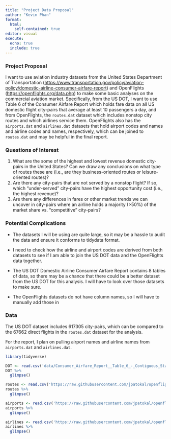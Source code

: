 ```yaml
---
title: "Project Data Proposal"
author: "Kevin Phan"
format: 
  html:
    self-contained: true
editor: visual
execute: 
  echo: true
  include: true
---
```


### Project Proposal

I want to use aviation industry datasets from the United States Department of Transportation (<https://www.transportation.gov/policy/aviation-policy/domestic-airline-consumer-airfare-report>) and OpenFlights (<https://openflights.org/data.php>) to make some basic analyses on the commercial aviation market. Specifically, from the US DOT, I want to use Table 6 of the Consumer Airfare Report which holds fare data on all US domestic flight city-pairs that average at least 10 passengers a day, and from OpenFlights, the `routes.dat` dataset which includes nonstop city routes and which airlines service them. OpenFlights also has the `airports.dat` and `airlines.dat` datasets that hold airport codes and names and airline codes and names, respectively, which can be joined to `routes.dat` and may be helpful in the final report.

### Questions of Interest

1.  What are the some of the highest and lowest revenue domestic city-pairs in the United States? Can we draw any conclusions on what type of routes these are (i.e., are they business-oriented routes or leisure-oriented routes)?
2.  Are there any city-pairs that are not served by a nonstop flight? If so, which "under-served" city-pairs have the highest opportunity cost (i.e., the highest revenue)?
3.  Are there any differences in fares or other market trends we can uncover in city-pairs where an airline holds a majority (\>50%) of the market share vs. "competitive" city-pairs?

### Potential Complications

-   The datasets I will be using are quite large, so it may be a hassle to audit the data and ensure it conforms to tidydata format.

-   I need to check how the airline and airport codes are derived from both datasets to see if I am able to join the US DOT data and the OpenFlights data together.

-   The US DOT Domestic Airline Consumer Airfare Report contains 8 tables of data, so there may be a chance that there could be a better dataset from the US DOT for this analysis. I will have to look over those datasets to make sure.

-   The OpenFlights datasets do not have column names, so I will have to manually add those in

### Data

The US DOT dataset includes 617305 city-pairs, which can be compared to the 67662 direct flights in the `routes.dat` dataset for the analysis.

For the report, I plan on pulling airport names and airline names from `airports.dat` and `airlines.dat`.

```r
library(tidyverse)
```

```r
DOT <- read.csv('data/Consumer_Airfare_Report__Table_6_-_Contiguous_State_City-Pair_Markets_That_Average_At_Least_10_Passengers_Per_Day_20241006.csv')
DOT %>%
  glimpse()
```

```r
routes <- read.csv('https://raw.githubusercontent.com/jpatokal/openflights/master/data/routes.dat')
routes %>%
  glimpse()
```

```r
airports <- read.csv('https://raw.githubusercontent.com/jpatokal/openflights/master/data/airports.dat')
airports %>%
  glimpse()
```

```r
airlines <- read.csv('https://raw.githubusercontent.com/jpatokal/openflights/master/data/airlines.dat')
airlines %>%
  glimpse()
```
